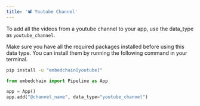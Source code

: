 ```yaml
---
title: '📽️ Youtube Channel'
---
```


To add all the videos from a youtube channel to your app, use the data_type as `youtube_channel`.

<Note>
Make sure you have all the required packages installed before using this data type. You can install them by running the following command in your terminal.

```bash
pip install -u "embedchain[youtube]"
```
</Note>

```python
from embedchain import Pipeline as App

app = App()
app.add("@channel_name", data_type="youtube_channel")
```
